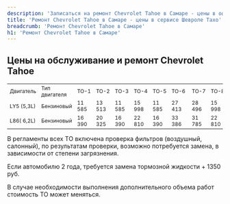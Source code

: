 ```yaml
---
description: 'Записаться на ремонт Chevrolet Tahoe в Самаре - цены в официальном сервисе Шевроле Тахо'
title: 'Ремонт Chevrolet Tahoe в Самаре - цены в сервисе Шевроле Тахо'
breadcrumb: 'Ремонт Chevrolet Tahoe в Самаре'
h1: 'Ремонт Chevrolet Tahoe в Самаре'
---
```

<h2>Цены на обслуживание и ремонт Chevrolet Tahoe</h2>
<table style="font-size:12px">
<tbody>
<tr>
	<td>
		 Двигатель
	</td>
	<td>
		 Тип двигателя
	</td>
	<td>
		 ТО-1
	</td>
	<td>
		 ТО-2
	</td>
	<td>
		 ТО-3
	</td>
	<td>
		 ТО-4
	</td>
	<td>
		 ТО-5
	</td>
	<td>
		 ТО-6&nbsp;
	</td>
	<td>
		 ТО-7
	</td>
	<td>
		 ТО-8
	</td>
	<td>
		 ТО-9&nbsp;
	</td>
</tr>
<tr>
	<td>
		 LY5 (5,3L)
	</td>
	<td>
		 Бензиновый
	</td>
	<td>
		 11 585
	</td>
	<td>
		 13 513
	</td>
	<td>
		 11 585
	</td>
	<td>
		 15 998
	</td>
	<td>
		 11 585
	</td>
	<td>
		 27 413
	</td>
	<td>
		 28 496
	</td>
	<td>
		 15 998
	</td>
	<td>
		 11 585
	</td>
</tr>
<tr>
	<td>
		 L86( 6,2L)
	</td>
	<td>
		 Бензиновый
	</td>
	<td>
		 16 390
	</td>
	<td>
		 20 325
	</td>
	<td>
		 16 390
	</td>
	<td>
		 22 810
	</td>
	<td>
		 16 390
	</td>
	<td>
		 33 386
	</td>
	<td>
		 31 785
	</td>
	<td>
		 22 810
	</td>
	<td>
		 16 390
	</td>
</tr>
</tbody>
</table>
<p>
	 В регламенты всех ТО включена проверка фильтров (воздушный, салонный), по результатам проверки, возможно потребуется замена, в зависимости от степени загрязнения.
</p>
<p>
	 Если автомобилю 2 года, требуется замена тормозной жидкости + 1350 руб.
</p>
<p>
	 В случае необходимости выполнения дополнительного объема работ стоимость ТО может меняться.
</p>